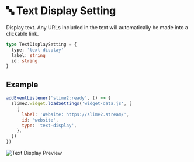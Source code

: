 # 🔤 Text Display Setting

Display text. Any URLs included in the text will automatically be made into a clickable link.

```ts filename="Setting Definition"
type TextDisplaySetting = {
  type: 'text-display'
  label: string
  id: string
}
```

## Example

```js filename="JavaScript"
addEventListener('slime2:ready', () => {
  slime2.widget.loadSettings('widget-data.js', [
    {
      label: 'Website: https://slime2.stream/',
      id: 'website',
      type: 'text-display',
    },
  ])
})
```

![Text Display Preview](/previews/text-display.png)
